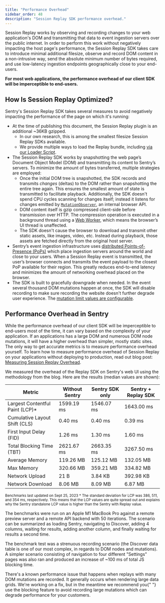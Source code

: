 ```yaml
---
title: "Performance Overhead"
sidebar_order: 48
description: "Session Replay SDK performance overhead."
---
```


<Include name="feature-stage-beta-session-replay.mdx" />

Session Replay works by observing and recording changes to your web application's DOM and transmitting that data to event ingestion servers over the public internet. In order to perform this work without negatively impacting the host page's performance, the Session Replay SDK takes care to introduce minimal additional filesize, observe and record DOM content in a non-intrusive way, send the absolute minimum number of bytes required, and use low-latency ingestion endpoints geographically close to your end-users.

**For most web applications, the performance overhead of our client SDK will be imperceptible to end-users.**

## How Is Session Replay Optimized?

Sentry's Session Replay SDK takes several measures to avoid negatively impacting the performance of the page on which it's running:

- At the time of publishing this document, the Session Replay plugin is an additional ~36KB gzipped.
  - In our own research, this is among the smallest filesize Session Replay SDKs available.
  - We provide multiple ways to load the Replay bundle, including [via our Loader Script](/platforms/javascript/install/loader/).
- The Session Replay SDK works by snapshotting the web page’s Document Object Model (DOM) and transmitting its content to Sentry’s servers. To minimize the amount of bytes transferred, multiple strategies are employed:
  - Once the initial DOM tree is snapshotted, the SDK records and transmits _changes_ (deltas) to the DOM rather than snapshotting the entire tree again. This ensures the smallest amount of state is transmitted to facilitate playback. Additionally, the SDK doesn't spend CPU cycles scanning for changes itself; instead it listens for changes emitted by [`MutationObserver`](https://developer.mozilla.org/en-US/docs/Web/API/MutationObserver), an internal browser API.
  - DOM content itself is gzip compressed client-side before transmission over HTTP. The compression operation is executed in a background thread using a [Web Worker](https://developer.mozilla.org/en-US/docs/Web/API/Web_Workers_API/Using_web_workers), which means the browser’s UI thread is unaffected.
  - The SDK doesn't cause the browser to download and transmit other static assets, like images, video, etc. Instead during playback, those assets are fetched directly from the original host server.
- Sentry’s event ingestion infrastructure uses [distributed Points-of-Presence (PoPs)](https://blog.sentry.io/2022/03/31/sentry-points-of-presence-how-we-built-a-distributed-ingestion/) which place ingestion servers around the world and close to your users. When a Session Replay event is transmitted, the user’s browser connects and transmits the event payload to the closest PoP available for their region. This greatly reduces end-to-end latency and minimizes the amount of networking overhead placed on the browser.
- The SDK is built to gracefully downgrade when needed. In the event several thousand DOM mutations happen at once, the SDK will disable recording to make sure recording the website doesn't further degrade user experience. The [mutation limit values are configurable](/platforms/javascript/session-replay/configuration/#mutation-limits).

## Performance Overhead in Sentry

While the performance overhead of our client SDK will be imperceptible to end-users most of the time, it can vary based on the complexity of your application. If an applications has a large DOM and numerous DOM node mutations, it will have a higher overhead than simpler, mostly static sites. The only way to get accurate metrics is to measure performance overhead yourself.
To learn how to measure performance overhead of Session Replay on your applications without deploying to production, read out blog post: [Measuring Session Replay Overhead](https://sentry.engineering/blog/measuring-session-replay-overhead).

We measured the overhead of the Replay SDK on Sentry's web UI using the methodology from the blog. Here are the results (median values are shown):

| Metric                           | Without Sentry | Sentry SDK only | Sentry + Replay SDK |
| -------------------------------- | -------------- | --------------- | ------------------- |
| Largest Contentful Paint (LCP)\* | 1599.19 ms     | 1546.07 ms      | 1643.00 ms          |
| Cumulative Layout Shift (CLS)    | 0.40 ms        | 0.40 ms         | 0.39 ms             |
| First Input Delay (FID)          | 1.26 ms        | 1.30 ms         | 1.60 ms             |
| Total Blocking Time (TBT)        | 2621.67 ms     | 2663.35 ms      | 3267.50 ms          |
| Average Memory                   | 119.26 MB      | 125.12 MB       | 132.05 MB           |
| Max Memory                       | 320.66 MB      | 359.21 MB       | 334.82 MB           |
| Network Upload                   | 21 B           | 3.84 KB         | 392.98 KB           |
| Network Download                 | 8.06 MB        | 8.09 MB         | 6.87 MB             |

<p>
  <sub>
  Benchmarks last updated on Sept 25, 2023
  </sub>

  <sub>
    * The standard deviation for LCP was 386, 511, and 354 ms, respectively.
    This means that the LCP values are quite spread out and explains why the
    Sentry standalone LCP value is higher than the Sentry with Replay value.
  </sub>
</p>

The benchmarks were run on an Apple M1 MacBook Pro against a remote preview server and a remote API backend with 50 iterations. The scenario can be summarized as loading Sentry, navigating to Discover, adding 4 columns, waiting for results, adding another column, and finally waiting for results a second time.

The benchmark test was a strenuous recording scenario (the Discover data table is one of our most complex, in regards to DOM nodes and mutations). A simpler scenario consisting of navigation to four different "Settings" pages was also ran and produced an increase of ~100 ms of total JS blocking time.

<Note>
  There's a known performance issue that happens when replays with many DOM
  mutations are recorded. It generally occurs when rendering large data grids.
  We're working on a fix, but in the meantime we recommend you{" "}
  <Link to="https://docs.sentry.io/platforms/javascript/session-replay/privacy/#blocking">
    use the blocking feature
  </Link>
  to avoid recording large mutations which can degrade performance for your customers.
</Note>
